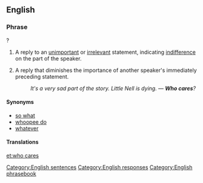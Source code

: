 ==English==

===Phrase===
{{infl|en|phrase|head=[[who]] [[cares]]}}?

# {{rfd-sense}} {{colloquial|rhetorical question}} A reply to an [[unimportant]] or [[irrelevant]] statement, indicating [[indifference]] on the part of the speaker.
# {{rfd-sense}} {{colloquial|rhetorical question}} A reply that diminishes the importance of another speaker's immediately preceding statement.
#: ''It's a very sad part of the story. Little Nell is dying. — '''Who cares'''?''

====Synonyms====
* [[so what]]
* [[whoopee do]]
* [[whatever]]

====Translations====
{{trans-see|reply to an unimportant statement|so what}}

[[Category:English sentences]]
[[Category:English responses]]
[[Category:English phrasebook]]
[[et:who cares]]